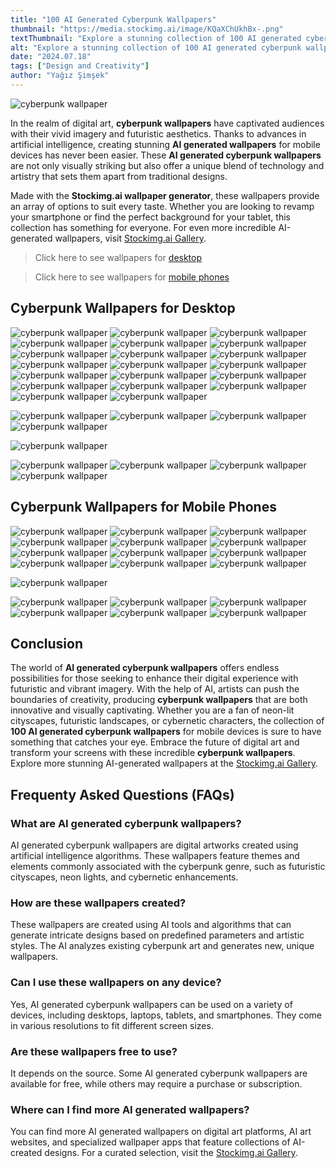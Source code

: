 ```yaml
---
title: "100 AI Generated Cyberpunk Wallpapers"
thumbnail: "https://media.stockimg.ai/image/KQaXChUkhBx-.png"
textThumbnail: "Explore a stunning collection of 100 AI generated cyberpunk wallpapers made with the Stockimg.ai wallpaper generator. Discover how AI transforms digital art with futuristic and vibrant imagery. Perfect for desktops and mobile devices, these cyberpunk wallpapers offer a unique blend of technology and creativity."
alt: "Explore a stunning collection of 100 AI generated cyberpunk wallpapers made with the Stockimg.ai wallpaper generator. Discover how AI transforms digital art with futuristic and vibrant imagery. Perfect for desktops and mobile devices, these cyberpunk wallpapers offer a unique blend of technology and creativity. Find even more amazing wallpapers at Stockimg.ai Gallery."
date: "2024.07.18"
tags: ["Design and Creativity"]
author: "Yağız Şimşek"
---
```


![cyberpunk wallpaper](https://media.stockimg.ai/image/KQaXChUkhBx-.png)


In the realm of digital art, **cyberpunk wallpapers** have captivated audiences with their vivid imagery and futuristic aesthetics. Thanks to advances in artificial intelligence, creating stunning **AI generated wallpapers** for mobile devices has never been easier. These **AI generated cyberpunk wallpapers** are not only visually striking but also offer a unique blend of technology and artistry that sets them apart from traditional designs. 

Made with the **Stockimg.ai wallpaper generator**, these wallpapers provide an array of options to suit every taste. Whether you are looking to revamp your smartphone or find the perfect background for your tablet, this collection has something for everyone. For even more incredible AI-generated wallpapers, visit [Stockimg.ai Gallery](https://stockimg.ai/gallery).

> Click here to see wallpapers for [desktop](#cyberpunk-wallpapers-for-desktop)

> Click here to see wallpapers for [mobile phones](#cyberpunk-wallpapers-for-mobile-phones)

## Cyberpunk Wallpapers for Desktop

![cyberpunk wallpaper](https://media.stockimg.ai/image/KQaXChUkhBx-.png)
![cyberpunk wallpaper](https://media.stockimg.ai/image/9dYkab2MdhQ3.png)
![cyberpunk wallpaper](https://media.stockimg.ai/image/Xan4n9bm7QRT.png)
![cyberpunk wallpaper](https://media.stockimg.ai/image/1NwkhMsxsRVU.png)
![cyberpunk wallpaper](https://media.stockimg.ai/image/-mZhpVbgzdU8.png)
![cyberpunk wallpaper](https://media.stockimg.ai/image/UMzfcyVn4NTf.png)
![cyberpunk wallpaper](https://media.stockimg.ai/falsupreme-temp/Image-1718643038943-4026564506.jpg)
![cyberpunk wallpaper](https://media.stockimg.ai/image/LP0El6Yse3YN.png)
![cyberpunk wallpaper](https://media.stockimg.ai/image/nVPuwCL4EHCn.png)
![cyberpunk wallpaper](https://media.stockimg.ai/image/_fWVTPvkjIpc.png)
![cyberpunk wallpaper](https://media.stockimg.ai/image/_I5kNM40K8Oe.png)
![cyberpunk wallpaper](https://media.stockimg.ai/image/n6_N_0p_QBzM.png)
![cyberpunk wallpaper](https://media.stockimg.ai/image/YZgsfda7r2UW.png)
![cyberpunk wallpaper](https://media.stockimg.ai/image/z0e6NVtgs095.png)
![cyberpunk wallpaper](https://media.stockimg.ai/image/S66aVePNRkjx.png)
![cyberpunk wallpaper](https://media.stockimg.ai/image/_qwDZGdDmrY0.png)
![cyberpunk wallpaper](https://media.stockimg.ai/falsupreme-temp/Image-1718270876998-9767636295.jpg)
![cyberpunk wallpaper](https://media.stockimg.ai/image/O62hwFBwk-eO.png)
![cyberpunk wallpaper](https://media.stockimg.ai/image/s9LzdTwQr3jr.png)
![cyberpunk wallpaper](https://media.stockimg.ai/falsupreme-temp/Image-1717971862296-3809926267.jpg)

![cyberpunk wallpaper](https://media.stockimg.ai/image/vDr_pg0zxSAY.png)
![cyberpunk wallpaper](https://media.stockimg.ai/image/ByQ2_gdf5xwT.png)
![cyberpunk wallpaper](https://media.stockimg.ai/image/L7QQrDQRQXNY.png)
![cyberpunk wallpaper](https://media.stockimg.ai/image/RNdGIKRfjsKt.png)

![cyberpunk wallpaper](https://media.stockimg.ai/image/XBBcEkYWl9An.png)

![cyberpunk wallpaper](https://media.stockimg.ai/image/KGyh-oxb3vAu.png)
![cyberpunk wallpaper](https://media.stockimg.ai/image/ogie7-2sF1i5.png)
![cyberpunk wallpaper](https://media.stockimg.ai/image/Ihg-B3M4whfj.png)
![cyberpunk wallpaper](https://media.stockimg.ai/image/LtQUb5PgEe4t.png)


## Cyberpunk Wallpapers for Mobile Phones

![cyberpunk wallpaper](https://media.stockimg.ai/image/4JJLwmY84nYX.png)
![cyberpunk wallpaper](https://media.stockimg.ai/image/MH14rG1W8fJA.png)
![cyberpunk wallpaper](https://media.stockimg.ai/image/AuwI295KOUOo.png)
![cyberpunk wallpaper](https://media.stockimg.ai/image/YaVkMG3h6d3D.png)
![cyberpunk wallpaper](https://media.stockimg.ai/image/_oNcVBLFvr03.png)
![cyberpunk wallpaper](https://media.stockimg.ai/image/q9WTVGHqLZaO.png)
![cyberpunk wallpaper](https://media.stockimg.ai/image/OdQHglf51SU-.png)
![cyberpunk wallpaper](https://media.stockimg.ai/image/fuNdTYg4jO6C.png)
![cyberpunk wallpaper](https://media.stockimg.ai/image/BFe2lAik46gm.png)
![cyberpunk wallpaper](https://media.stockimg.ai/image/4DxxFgcokztx.png)
![cyberpunk wallpaper](https://media.stockimg.ai/image/_qXvtjGoFiHq.png)
![cyberpunk wallpaper](https://media.stockimg.ai/image/yXckpqhFcbm3.png)

![cyberpunk wallpaper](https://media.stockimg.ai/image/vbAK5E6oM8NJ.png)

![cyberpunk wallpaper](https://media.stockimg.ai/image/va6ZQ6y81mp0.png)
![cyberpunk wallpaper](https://media.stockimg.ai/image/MUJiY_yp1A-M.png)
![cyberpunk wallpaper](https://media.stockimg.ai/image/0kG15hAY5Xt-.png)
![cyberpunk wallpaper](https://media.stockimg.ai/alC4dizibsh.png)
![cyberpunk wallpaper](https://media.stockimg.ai/image/6nkUUnewmFma.png)
![cyberpunk wallpaper](https://media.stockimg.ai/image/0tPaFomjwLGv.png)



## Conclusion

The world of **AI generated cyberpunk wallpapers** offers endless possibilities for those seeking to enhance their digital experience with futuristic and vibrant imagery. With the help of AI, artists can push the boundaries of creativity, producing **cyberpunk wallpapers** that are both innovative and visually captivating. Whether you are a fan of neon-lit cityscapes, futuristic landscapes, or cybernetic characters, the collection of **100 AI generated cyberpunk wallpapers** for mobile devices is sure to have something that catches your eye. Embrace the future of digital art and transform your screens with these incredible **cyberpunk wallpapers**. Explore more stunning AI-generated wallpapers at the [Stockimg.ai Gallery](https://stockimg.ai/gallery).

## Frequenty Asked Questions (FAQs)

### What are AI generated cyberpunk wallpapers?
AI generated cyberpunk wallpapers are digital artworks created using artificial intelligence algorithms. These wallpapers feature themes and elements commonly associated with the cyberpunk genre, such as futuristic cityscapes, neon lights, and cybernetic enhancements.

### How are these wallpapers created?
These wallpapers are created using AI tools and algorithms that can generate intricate designs based on predefined parameters and artistic styles. The AI analyzes existing cyberpunk art and generates new, unique wallpapers.

### Can I use these wallpapers on any device?
Yes, AI generated cyberpunk wallpapers can be used on a variety of devices, including desktops, laptops, tablets, and smartphones. They come in various resolutions to fit different screen sizes.

### Are these wallpapers free to use?
It depends on the source. Some AI generated cyberpunk wallpapers are available for free, while others may require a purchase or subscription.

### Where can I find more AI generated wallpapers?
You can find more AI generated wallpapers on digital art platforms, AI art websites, and specialized wallpaper apps that feature collections of AI-created designs. For a curated selection, visit the [Stockimg.ai Gallery](https://stockimg.ai/gallery).